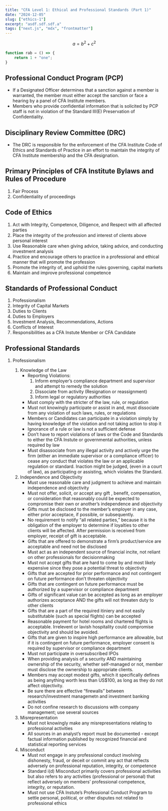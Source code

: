 ---
title: "CFA Level 1: Ethical and Professional Standards (Part 1)"
date: "2024-12-05"
slug: ["ethics-1"]
excerpt: "asdf.sdf.sdf.a"
tags: ["next.js", "mdx", "frontmatter"]
---

```math
a = b^2 + c^2
```

```js
function rab = () => {
    return 1 + "one";
}

```

## Professional Conduct Program (PCP)

- If a Designated Officer determines that a sanction against a member is warranted, the member must either accept the sanction or face a hearing by a panel of CFA Institute members.
- Members who provide confidential information that is solicited by PCP staff is not in violation of the Standard III(E) Preservation of Confidentiality.

## Disciplinary Review Committee (DRC)

- The DRC is responsible for the enforcement of the CFA Institute Code of Ethics and Standards of Practice in an effort to maintain the integrity of CFA Institute membership and the CFA designation.

## Primary Principles of CFA Institute Bylaws and Rules of Procedure

1.  Fair Process
2.  Confidentiality of proceedings

## Code of Ethics

1.  Act with Integrity, Competence, Diligence, and Respect with all affected parties
2.  Place the integrity of the profession and interest of clients above personal interest
3.  Use Reasonable care when giving advice, taking advice, and conducting investment analysis
4.  Practice and encourage others to practice in a professional and ethical manner that will promote the profession
5.  Promote the integrity of, and uphold the rules governing, capital markets
6.  Maintain and improve professional competence

## Standards of Professional Conduct

1.  Professionalism
2.  Integrity of Capital Markets
3.  Duties to Clients
4.  Duties to Employers
5.  Investment Analysis, Recommendations, Actions
6.  Conflicts of Interest
7.  Responsibilities as a CFA Instute Member or CFA Candidate

## Professional Standards

1.  Professionalism

    1.  Knowledge of the Law
        - Reporting Violations:
          1.  Inform employer’s compliance department and supervisor and attempt to remedy the solution
          2.  Dissociate from activity (Resignation or reassignment)
          3.  Inform legal or regulatory authorities
        - Must comply with the stricter of the law, rule, or regulation
        - Must not knowingly participate or assist in and, must dissociate from any violation of such laws, rules, or regulations
        - Members or Candidates can participate in a violation simply by having knowledge of the violation and not taking action to stop it
        - Ignorance of a rule or law is not a sufficient defense
        - Don’t have to report violations of laws or the Code and Standards to either the CFA Instute or governmental authorities, unless required by law
        - Must disassociate from any illegal activity and actively urge the firm (either an immediate supervisor or a compliance officer) to cease any conduct that violates the law or an applicable regulation or standard. Inaction might be judged, (even in a court of law), as participating or assisting, which violates the Standard.
    2.  Independence and Objectivity
        - Must use reasonable care and judgment to achieve and maintain independence and objectivity
        - Must not offer, solicit, or accept any gift , benefit, compensation, or consideration that reasonably could be expected to compromise their own or another’s independence and objectivity
        - Gifts must be disclosed to the member’s employer in any case, either prior acceptace, if possible, or subsequently.
        - No requirement to notify “all related parties,” because it is the obligation of the employer to determine if loyalties to other clients will be affected. After permission is received from employer, receipt of gift is acceptable.
        - Gifts that are offered to demonstrate a firm’s product/service are acceptable and need not be disclosed
        - Must act as an independent source of financial incite, not reliant on other professionals for decisionmaking
        - Must not accept gifts that are hard to come by and most likely expensive since they pose a potential threat to objectivity
        - Gifts that are accepted for prior performance and not contingent on future performance don’t threaten objectivity
        - Gifts that are contingent on future performance must be authorized by a supervisor or compliance department
        - Gifts of significant value can be accepted as long as an employer authorizes acceptance AND the gifts will not threaten duty to other clients
        - Gifts that are a part of the required itiniery and not easily substitutable (such as special flights) can be accepted
        - Reasonable payment for hotel rooms and chartered flights is acceptable. Irrelevent or lavish hospitality could compromise objectivity and should be avoided.
        - Gifts that are given to inspire high performance are allowable, but if it is contingent on future performance, employer consent is required by supervisor or compliance department
        - Must not participate in oversubscribed IPOs
        - When providing analysis of a security AND maintaining ownership of the security, whether self-managed or not, member must disclose the ownership to appropriate clients.
        - Members may accept modest gifts, which it specifically defines as being anything worth less than US$100, as long as they do not affect objectivity.
        - Be sure there are effective “firewalls” between research/investment managemetn and investment banking activities
        - Do not confine research to discussions with company management; use several sources
    3.  Misrepresentation
        - Must not knowingly make any misrepresentations relating to professional activities
        - All sources in an analyst’s report must be documented - except factual information published by recognized financial and statistical reporting services
    4.  Misconduct
        - Must not engage in any professional conduct involving dishonesty, fraud, or deceit or commit any act that reflects adversely on professional reputation, integrity, or competence
        - Standard i(d) Misconduct primarily covers professional activities but also refers to any activities (professional or personal) that reflect adversely on members’ professional competence, integrity, or reputation.
        - Must not use CFA Instute’s Professional Conduct Program to settle personal, political, or other disputes not related to professional ethics
